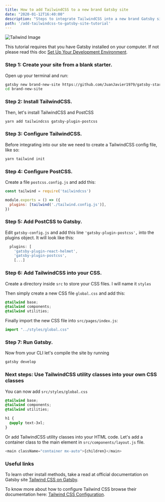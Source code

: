 ```yaml
---
title: How to add TailwindCSS to a new brand Gatsby site
date: "2020-01-12T16:40:00"
description: "Steps to integrate TailwindCSS into a new brand Gatsby site."
path: '/add-tailwindcss-to-gatsby-site-tutorial'
---
```


![Tailwind Image](./undraw_tailwind_css_1egw.png)

This tutorial requires that you have Gatsby installed on your computer. If not please read this doc [Set Up Your Development Environment](https://www.gatsbyjs.org/tutorial/part-zero/).

### Step 1: Create your site from a blank starter.
Open up your terminal and run:

```bash
gatsby new brand-new-site https://github.com/JuanJavier1979/gatsby-starter-default-nostyles
cd brand-new-site
```

### Step 2: Install TailwindCSS.
Then, let's install TailwindCSS and PostCSS

```bash
yarn add tailwindcss gatsby-plugin-postcss
```

### Step 3: Configure TailwindCSS.
Before integrating into our site we need to create a TailwindCSS config file, like so:

```bash
yarn tailwind init
```

### Step 4: Configure PostCSS.
Create a file `postcss.config.js` and add this:

```javascript
const tailwind = require('tailwindcss')

module.exports = () => ({
  plugins: [tailwind('./tailwind.config.js')],
})
```

### Step 5: Add PostCSS to Gatsby.
Edit `gatsby-config.js` and add this line `'gatsby-plugin-postcss',` into the plugins object.
It will look like this:

```javascript
  plugins: [
    'gatsby-plugin-react-helmet',
    'gatsby-plugin-postcss',
    [...]
```

### Step 6: Add TailwindCSS into your CSS.
Create a directory inside `src` to store your CSS files. I will name it `styles` 

Then simply create a new CSS file `global.css` and add this:

```css
@tailwind base;
@tailwind components;
@tailwind utilities;
```

Finally import the new CSS file into `src/pages/index.js`:

```javascript
import "../styles/global.css"
```

### Step 7: Run Gatsby.
Now from your CLI let's compile the site by running

```bash
gatsby develop
```

### Next steps: Use TailwindCSS utility classes into your own CSS classes
You can now add `src/styles/global.css` 

```css
@tailwind base;
@tailwind components;
@tailwind utilities;

h1 {
  @apply text-3xl;
}
```

Or add TailwindCSS utility classes into your HTML code. Let's add a container class to the main element in `src/components/layout.js` file.

```javascript
<main className="container mx-auto">{children}</main>
```

### Useful links
To learn other install methods, take a read at official documentation on Gatsby site [Tailwind CSS on Gatsby](https://www.gatsbyjs.org/docs/tailwind-css/).

To know more about how to configure Tailwind CSS browse their documentation here: [Tailwind CSS Configuration](https://tailwindcss.com/docs/configuration).